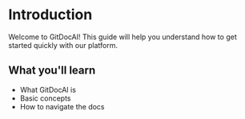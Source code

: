 # Introduction

Welcome to GitDocAI! This guide will help you understand how to get started quickly with our platform.

## What you'll learn

- What GitDocAI is
- Basic concepts
- How to navigate the docs
